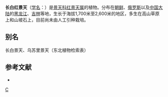 {{Speciesbox 
| genus = Rhodiola
| species = angusta
| authority = [[中井猛之进|Nakai]]
}}

'''长白红景天'''（[[学名|学名]]：{{lang|la|''Rhodiola angusta''}}）是[[景天科|景天科]][[红景天属|红景天属]]的植物。分布在[[朝鲜|朝鲜]]、[[俄罗斯|俄罗斯]]以及[[中国大陆|中国大陆]]的[[黑龙江|黑龙江]]、[[吉林|吉林]]等地，生长于海拔1,700米至2,600米的地区，多生在高山草原上和山坡石上，目前尚未由人工引种栽培。

== 别名 ==
长白景天、乌苏里景天（东北植物检索表）

== 参考文献 ==
<div class="references-small">
* {{cite web| url =http://www.bioinfo.cn/db05/KmzwSpecies.php?action=view&id=5819| title =长白红景天| work =《中国高等植物数据库全库》| publisher =中国科学院微生物研究所| author =昆明植物研究所| accessdate =2009-02-25| deadurl =yes| archiveurl =https://web.archive.org/web/20160305041741/http://www.bioinfo.cn/db05/KmzwSpecies.php?action=view&id=5819| archivedate =2016-03-05}}
</div>
{{Taxonbar|from=Q15232072}}

{{DEFAULTSORT:Rhodiola angusta}}
[[Category:红景天属|C]]